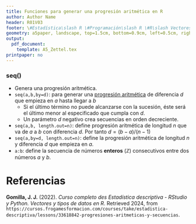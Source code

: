 ```yaml
---
title: Funciones para generar una progresión aritmética en R
author: Author Name
header: R01V03
footer: \#Estadística\slash R \#Programación\slash R \#R\slash Vectores
geometry: a5paper, landscape, top=1.5cm, bottom=0.9cm, left=0.5cm, right=0.5cm, headsep = 0.5cm, footskip = 12pt
output:
  pdf_document: 
    template: A5_Zettel.tex
printpaper: no
---
```

### seq()
- Genera una progresión aritmética.
- ``seq(a,b,by=d)``: para generar una [progresión aritmética](https://es.wikipedia.org/wiki/Progresión_aritmética) de diferencia $d$ que empieza en $a$ hasta llegar a $b$
  - Si el último término no puede alcanzarse con la sucesión, éste será el último menor al especificado que cumpla con $d$.
  - Un parámetro $d$ negativo crea secuencias en orden decreciente.
- ```seq(a,b, length.out=n)```: define progresión aritmética de longitud $n$ que va de $a$ a $b$ con diferencia $d$. Por tanto $d=(b-a)/(n-1)$
- ```seq(a,by=d, length.out=n)```: define la progresión aritmética de longitud $n$ y diferencia $d$ que empieza en $a$.
- ```a:b```: define la secuencia de números **enteros** ($\mathbb{Z}$) consecutivos entre dos números $a$ y $b$.


\pagebreak

# Referencias

**Gomilla, J. J.** (2022). _Curso completo des Estadística descriptiva - RStudio y Python. Vectores y tipos de datos en R_. Retrieved 2024, from <code style="word-wrap: break-word;">https://cursos.frogamesformacion.com/courses/take/estadistica-descriptiva/lessons/33618842-progresiones-aritmeticas-y-secuencias</code>.